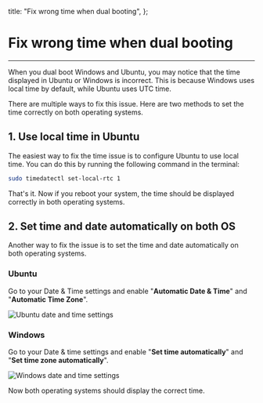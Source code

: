 

  title: "Fix wrong time when dual booting",
};

<h1>Fix wrong time when dual booting</h1>

<hr />

When you dual boot Windows and Ubuntu, you may notice that the time displayed in Ubuntu or Windows is incorrect. This is because Windows uses local time by default, while Ubuntu uses UTC time.

There are multiple ways to fix this issue. Here are two methods to set the time correctly on both operating systems.

<h2>1. Use local time in Ubuntu</h2>

The easiest way to fix the time issue is to configure Ubuntu to use local time. You can do this by running the following command in the terminal:

```bash
sudo timedatectl set-local-rtc 1
```

That's it. Now if you reboot your system, the time should be displayed correctly in both operating systems.

<h2>2. Set time and date automatically on both OS</h2>

Another way to fix the issue is to set the time and date automatically on both operating systems.

<h3>Ubuntu</h3>

Go to your Date & Time settings and enable "**Automatic Date & Time**" and "**Automatic Time Zone**".

<Image
  src={screenshot}
  alt="Ubuntu date and time settings"
  width={608}
  height={396}
  placeholder="blur"
  className="rounded-sm"
  priority
/>

<h3>Windows</h3>

Go to your Date & time settings and enable "**Set time automatically**" and "**Set time zone automatically**".

<Image
  src={screenshot2}
  alt="Windows date and time settings"
  width={608}
  height={373}
  placeholder="blur"
  className="rounded-sm"
  priority
/>

Now both operating systems should display the correct time.
